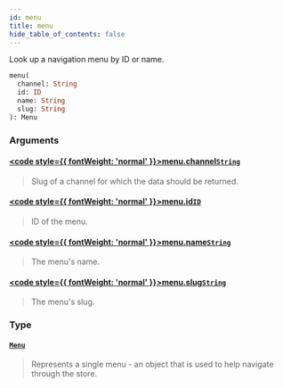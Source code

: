 ```yaml
---
id: menu
title: menu
hide_table_of_contents: false
---
```








Look up a navigation menu by ID or name.

```graphql
menu(
  channel: String
  id: ID
  name: String
  slug: String
): Menu
```


### Arguments

#### [<code style={{ fontWeight: 'normal' }}>menu.<b>channel</b></code>](#)<Bullet />[`String`](../../../developer/api-reference/scalars/string) <Badge class="secondary" text="scalar"/>
> Slug of a channel for which the data should be returned.
> 

#### [<code style={{ fontWeight: 'normal' }}>menu.<b>id</b></code>](#)<Bullet />[`ID`](../../../developer/api-reference/scalars/id) <Badge class="secondary" text="scalar"/>
> ID of the menu.
> 

#### [<code style={{ fontWeight: 'normal' }}>menu.<b>name</b></code>](#)<Bullet />[`String`](../../../developer/api-reference/scalars/string) <Badge class="secondary" text="scalar"/>
> The menu's name.
> 

#### [<code style={{ fontWeight: 'normal' }}>menu.<b>slug</b></code>](#)<Bullet />[`String`](../../../developer/api-reference/scalars/string) <Badge class="secondary" text="scalar"/>
> The menu's slug.
> 

### Type

#### [`Menu`](../../../developer/api-reference/objects/menu) <Badge class="secondary" text="object"/>
> Represents a single menu - an object that is used to help navigate through the store.
> 






